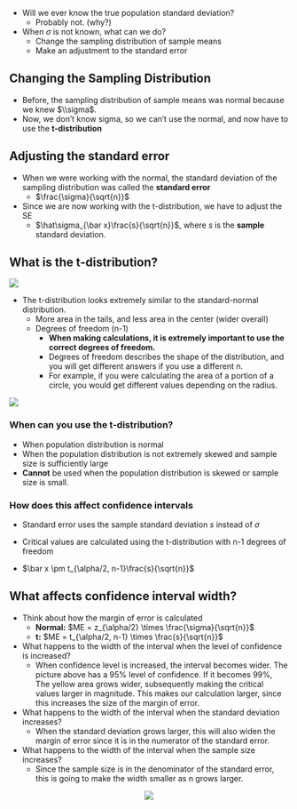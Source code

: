 + Will we ever know the true population standard deviation?
    + Probably not. (why?)
    
+ When $\sigma$ is not known, what can we do?
    + Change the sampling distribution of sample means
    + Make an adjustment to the standard error
    
## Changing the Sampling Distribution

- Before, the sampling distribution of sample means was normal because we knew
$\\sigma$.
- Now, we don't know sigma, so we can't use the normal, and now have to use the
**t-distribution**

## Adjusting the standard error

- When we were working with the normal, the standard deviation of the sampling
distribution was called the **standard error**
    - $\frac{\sigma}{\sqrt{n}}$

- Since we are now working with the t-distribution, we have to adjust the SE
    - $\hat\sigma_{\bar x}\frac{s}{\sqrt{n}}$, where $s$ is the **sample** 
    standard deviation.
    
## What is the t-distribution?

![](www/t_vs_z.jpg)

- The t-distribution looks extremely similar to the standard-normal 
distribution.
    - More area in the tails, and less area in the center (wider overall)
    - Degrees of freedom (n-1)
        - **When making calculations, it is extremely important to use the 
        correct degrees of freedom.** 
        - Degrees of freedom describes the shape of the distribution, and you 
        will get different answers if you use a different n.
        - For example, if you were calculating the area of a portion of a 
        circle, you would get different values depending on the radius.
        

![](www/DoF.jpg)

### When can you use the t-distribution?

- When population distribution is normal
- When the population distribution is not extremely skewed and sample size is 
sufficiently large
- **Cannot** be used when the population distribution is skewed or sample size
is small.


### How does this affect confidence intervals

- Standard error uses the sample standard deviation $s$ instead of $\sigma$
- Critical values are calculated using the t-distribution with n-1 degrees of
freedom

- $\bar x \pm t_{\alpha/2, n-1}\frac{s}{\sqrt{n}}$

## What affects confidence interval width?

* Think about how the margin of error is calculated
    + **Normal:** $ME = z_{\alpha/2} \times \frac{\sigma}{\sqrt{n}}$
    + **t:** $ME = t_{\alpha/2, n-1} \times \frac{s}{\sqrt{n}}$

* What happens to the width of the interval when the level of confidence is
increased?
    + When confidence level is increased, the interval becomes wider. The 
    picture above has a 95% level of confidence. If it becomes 99%, The yellow 
    area grows wider, subsequently making the critical values larger in 
    magnitude. This makes our calculation larger, since this increases the size
    of the margin of error.
    
* What happens to the width of the interval when the standard deviation
increases?
    + When the standard deviation grows larger, this will also widen the margin
    of error since it is in the numerator of the standard error.
    
* What happens to the width of the interval when the sample size increases?
    + Since the sample size is in the denominator of the standard error, this
    is going to make the width smaller as n grows larger. 


<center>  
![](www/curve.png)
</center>